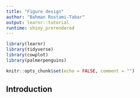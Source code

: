 ```yaml
---
title: "Figure design"
author: "Bahman Rostami-Tabar"
output: learnr::tutorial
runtime: shiny_prerendered
---
```


```r
library(learnr)
library(tidyverse)
library(cowplot)
library(palmerpenguins)

knitr::opts_chunk$set(echo = FALSE, comment = "")
```

## Introduction

